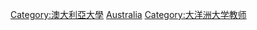 [[Category:澳大利亞大學|Category:澳大利亞大學]]
[[Category:各國大學教師|Australia]]
[[Category:大洋洲大学教师|Category:大洋洲大学教师]]